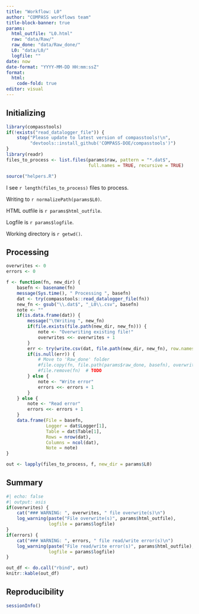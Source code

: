 ```yaml
---
title: "Workflow: L0"
author: "COMPASS workflows team"
title-block-banner: true
params:
  html_outfile: "L0.html"
  raw: "data/Raw/"
  raw_done: "data/Raw_done/"
  L0: "data/L0/"
  logfile: ""
date: now
date-format: "YYYY-MM-DD HH:mm:ssZ"
format: 
  html:
    code-fold: true
editor: visual
---
```


## Initializing

```r
library(compasstools)
if(!exists("read_datalogger_file")) {
    stop("Please update to latest version of compasstools!\n",
         "devtools::install_github('COMPASS-DOE/compasstools')")
}
library(readr)
files_to_process <- list.files(params$raw, pattern = "*.dat$", 
                               full.names = TRUE, recursive = TRUE)

source("helpers.R")
```

I see `r length(files_to_process)` files to process.

Writing to `r normalizePath(params$L0)`.

HTML outfile is `r params$html_outfile`.

Logfile is `r params$logfile`.

Working directory is `r getwd()`.

## Processing

```r
overwrites <- 0
errors <- 0

f <- function(fn, new_dir) {
    basefn <- basename(fn)
    message(Sys.time(), " Processing ", basefn)
    dat <- try(compasstools::read_datalogger_file(fn))
    new_fn <- gsub("\\.dat$", "_L0\\.csv", basefn)
    note <- ""
    if(is.data.frame(dat)) {
        message("\tWriting ", new_fn)
        if(file.exists(file.path(new_dir, new_fn))) {
            note <- "Overwriting existing file!"
            overwrites <<- overwrites + 1
        }
        err <- try(write.csv(dat, file.path(new_dir, new_fn), row.names = FALSE))
        if(is.null(err)) {
            # Move to 'Raw_done' folder
            #file.copy(fn, file.path(params$raw_done, basefn), overwrite = FALSE) # TODO
            #file.remove(fn)  # TODO
        } else {
            note <- "Write error"
            errors <<- errors + 1
        }
    } else {
        note <- "Read error"
        errors <<- errors + 1
    }
    data.frame(File = basefn,
               Logger = dat$Logger[1],
               Table = dat$Table[1],
               Rows = nrow(dat),
               Columns = ncol(dat),
               Note = note)
}

out <- lapply(files_to_process, f, new_dir = params$L0)
```

## Summary

```r
#| echo: false
#| output: asis
if(overwrites) {
    cat("### WARNING: ", overwrites, " file overwrite(s)\n")
    log_warning(paste("File overwrite(s)", params$html_outfile), 
                logfile = params$logfile)
}
if(errors) {
    cat("### WARNING: ", errors, " file read/write error(s)\n")
    log_warning(paste("File read/write error(s)", params$html_outfile), 
                logfile = params$logfile)
}
```

```r
out_df <- do.call("rbind", out)
knitr::kable(out_df)
```

## Reproducibility

```r
sessionInfo()
```
